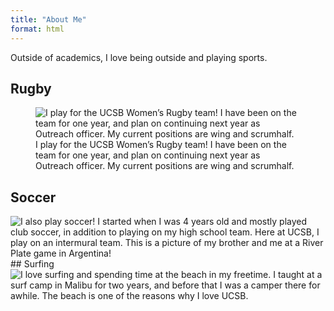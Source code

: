 ```yaml
---
title: "About Me"
format: html
---
```

Outside of academics, I love being outside and playing sports.

## Rugby
![I play for the UCSB Women's Rugby team! I have been on the team for one year, and plan on continuing next year as Outreach officer. My current positions are wing and scrumhalf.](IMG_1561.JPG)

## Soccer
![I also play soccer! I started when I was 4 years old and mostly played club soccer, in addition to playing on my high school team. Here at UCSB, I play on an intermural team. This is a picture of my brother and me at a River Plate game in Argentina!](IMG_2187.JPG)
## Surfing
![I love surfing and spending time at the beach in my freetime. I taught at a surf camp in Malibu for two years, and before that I was a camper there for awhile. The beach is one of the reasons why I love UCSB.](IMG_9201.PNG)
